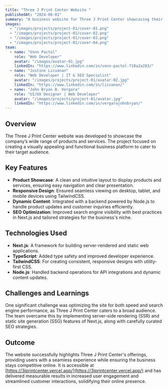 ```yaml
---
title: "Three J Print Center Website "
publishedAt: "2024-06-01"
summary: "A business website for Three J Print Center showcasing their products and services. Accessible at https://3jprintcenter.vercel.app/, developed using Next.js, TypeScript, TailwindCSS, and Node.js."
images:
  - "/images/projects/project-01/cover-01.png"
  - "/images/projects/project-01/cover-02.png"
  - "/images/projects/project-01/cover-03.png"
  - "/images/projects/project-01/cover-04.png"
team:
  - name: "Vonn Pactol"
    role: "Web Developer"
    avatar: "/images/avatar-01.jpg"
    linkedIn: "https://www.linkedin.com/in/vonn-pactol-718a2a283/"
  - name: "Justine Licuanan"
    role: "Web Developer | IT & SEO Specialist"
    avatar: "/images/projects/project-01/avatar-02.jpg"
    linkedIn: "https://www.linkedin.com/in/licuanan/"
  - name: "John Bryan B. Vergara"
    role: "UI/UX Designer | Web Developer"
    avatar: "/images/projects/project-01/avatar.jpg"
    linkedIn: "https://www.linkedin.com/in/vergarajohnbryan/"
---
```


## Overview

The Three J Print Center website was developed to showcase the company’s wide range of products and services. The project focused on creating a visually appealing and functional business platform to cater to their target audience.

## Key Features

- **Product Showcase**: A clean and intuitive layout to display products and services, ensuring easy navigation and clear presentation.
- **Responsive Design**: Ensured seamless viewing on desktop, tablet, and mobile devices using TailwindCSS.
- **Dynamic Content**: Integrated with a backend powered by Node.js to handle product updates and customer inquiries efficiently.
- **SEO Optimization**: Improved search engine visibility with best practices in Next.js and tailored strategies for the business's niche.

## Technologies Used

- **Next.js**: A framework for building server-rendered and static web applications.
- **TypeScript**: Added type safety and improved developer experience.
- **TailwindCSS**: For creating consistent, responsive designs with utility-first CSS.
- **Node.js**: Handled backend operations for API integrations and dynamic content updates.

## Challenges and Learnings

One significant challenge was optimizing the site for both speed and search engine performance, as Three J Print Center caters to a broad audience. The team overcame this by implementing server-side rendering (SSR) and static site generation (SSG) features of Next.js, along with carefully curated SEO strategies.

## Outcome

The website successfully highlights Three J Print Center's offerings, providing users with a seamless experience while ensuring the business stays competitive online. It is accessible at [https://3jprintcenter.vercel.app/](https://3jprintcenter.vercel.app/) and has delivered measurable results in increased user engagement and streamlined customer interactions, solidifying their online presence.